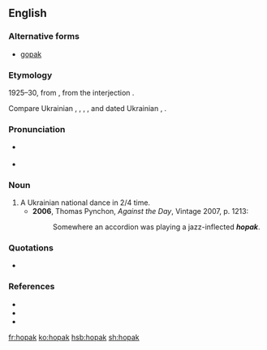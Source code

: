 ==English==

===Alternative forms===
* [[gopak]]

===Etymology===
1925–30, from {{etyl|uk|en}} {{term|гопак||tr=hopák|lang=uk|sc=Cyrl}}, from the interjection {{term|гоп||tr=hop|lang=uk|sc=Cyrl}}.

Compare Ukrainian {{term|гопати||tr=hópaty|lang=uk}}, {{term|гопкати||tr=hópkaty|lang=uk}}, {{term|гопцювати||tr=hopcjuváty|lang=uk}}, {{term|гопки||dance steps|tr=hópky|lang=uk}}, and dated Ukrainian {{term|гопи||dance steps|tr=hópy|lang=uk}}, {{term|гопка||child (jocular)|tr=hópka|lang=uk}}.

===Pronunciation===
* {{a|Canada}} {{IPA|/ˈhoːpæk/|lang=en}}
* {{IPA|/ˈhəʊpæk/|lang=en}}

===Noun===
{{wikipedia}}
{{en-noun}}

# A Ukrainian national dance in 2/4 time.
#* '''2006''', Thomas Pynchon, ''Against the Day'', Vintage 2007, p. 1213:
#*: Somewhere an accordion was playing a jazz-inflected '''''hopak'''''.

===Quotations===
* {{seeCites}}

===References===
* {{R:Canadian Oxford 2004}}
* {{R:Dictionary.com 1.1}}
* {{R:uk:ESUM|гоп}}

[[fr:hopak]]
[[ko:hopak]]
[[hsb:hopak]]
[[sh:hopak]]